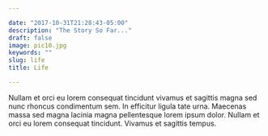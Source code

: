 ```yaml
---

date: "2017-10-31T21:28:43-05:00"
description: "The Story So Far..."
draft: false
image: pic10.jpg
keywords: ""
slug: life
title: Life

---
```


Nullam et orci eu lorem consequat tincidunt vivamus et sagittis magna sed nunc rhoncus condimentum sem. In efficitur ligula tate urna. Maecenas massa sed magna lacinia magna pellentesque lorem ipsum dolor. Nullam et orci eu lorem consequat tincidunt. Vivamus et sagittis tempus.

